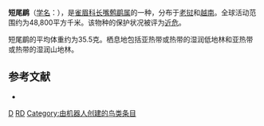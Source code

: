 {{noteTA
|G1=unit
}}
{{Speciesbox
| image = RimatorDanjouiGronvold.jpg
| status = NT
| status_system = IUCN3.1
| status_ref = <ref>{{cite iucn|url=https://www.iucnredlist.org/details/22715999/0 |title=''Jabouilleia danjoui'' |author=BirdLife International |author-link=BirdLife International |year=2013 |access-date=26 November 2013|ref=harv}}</ref>
| genus = Rimator
| species = danjoui
| authority = ([[赫伯特·克里斯托弗·罗宾逊|Robinson]] & [[塞西尔·博登·克洛斯|Kloss]], 1919)
| synonyms = ''Rimator danjoui''
}}

'''短尾鹛'''（[[学名|学名]]：{{lang|la|''Rimator danjoui''}}），是[[雀眉科|雀眉科]][[长嘴鹩鹛属|长嘴鹩鹛属]]的一种，分布于[[老挝|老挝]]和[[越南|越南]]。全球活动范围约为48,800平方千米。该物种的保护状况被评为[[近危|近危]]。

短尾鹛的平均体重约为35.5克。栖息地包括亚热带或热带的湿润低地林和亚热带或热带的湿润山地林。

== 参考文献 ==
{{Reflist}}
*{{cite web|url=http://www.birdlife.org/datazone/speciesfactsheet.php?id=7877&m=0|title=Jabouilleia danjoui|publisher=[[国际鸟盟|BirdLife.org]]|accessdate=2011-06-27|archive-date=2013-11-10|archive-url=https://web.archive.org/web/20131110003119/http://www.birdlife.org/datazone/speciesfactsheet.php?id=7877&m=0|dead-url=no}}

{{Taxonbar|from=Q2667976}}

[[Category:长嘴鹩鹛属|D]]
[[Category:1919年描述的鸟类|RD]]
[[Category:由机器人创建的鸟类条目|Category:由机器人创建的鸟类条目]]